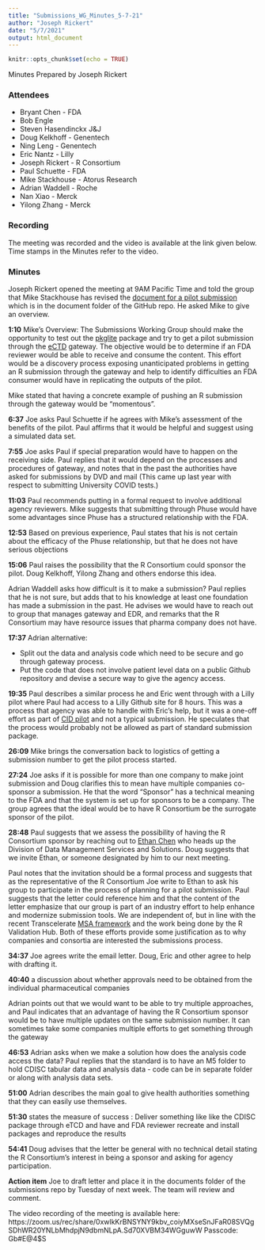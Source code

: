 ```yaml
---
title: "Submissions_WG_Minutes_5-7-21"
author: "Joseph Rickert"
date: "5/7/2021"
output: html_document
---
```


```r
knitr::opts_chunk$set(echo = TRUE)
```

Minutes 
Prepared by Joseph Rickert

### Attendees

* Bryant Chen - FDA
* Bob Engle
* Steven Hasendinckx J&J
* Doug Kelkhoff - Genentech
* Ning Leng - Genentech
* Eric Nantz - Lilly
* Joseph Rickert - R Consortium
* Paul Schuette - FDA
* Mike Stackhouse - Atorus Research
* Adrian Waddell - Roche
* Nan Xiao - Merck
* Yilong Zhang - Merck

### Recording
The meeting was recorded and the video is available at the link given below. Time stamps in the Minutes refer to the video.

### Minutes

Joseph Rickert opened the meeting at 9AM Pacific Time and told the group that Mike Stackhouse has revised the [document for a pilot submission](https://github.com/RConsortium/submissions-wg/blob/main/Documents/pilot_submission_proposal.Rmd) which is in the document folder of the GitHub repo. He asked Mike to give an overview.

**1:10** Mike's Overview:
The Submissions Working Group should make the opportunity to test out the [pkglite](https://merck.github.io/pkglite/) package and try to get a pilot submission through the [eCTD](https://www.fda.gov/drugs/electronic-regulatory-submission-and-review/electronic-common-technical-document-ectd) gateway. The objective would be to determine if an FDA reviewer would be able to receive and consume the content. This effort would be a discovery process exposing unanticipated problems in getting an R submission through the gateway and help to identify difficulties an FDA consumer would have in replicating the outputs of the pilot.

Mike stated that having a concrete example of pushing an R submission through the gateway would be "momentous". 

**6:37** Joe asks Paul Schuette if he agrees with Mike's assessment of the benefits of the pilot. Paul affirms that it would be helpful and suggest using a simulated data set.

**7:55** Joe asks Paul if special preparation would have to happen on the receiving side. Paul replies that it would depend on the processes and procedures of gateway, and notes that in the past the authorities have asked for submissions by DVD and mail (This came up last year with respect to submitting University COVID tests.)

**11:03** Paul recommends putting in a formal request to involve additional agency reviewers. Mike suggests that submitting through Phuse would have some advantages since Phuse has a structured relationship with the FDA.

**12:53** Based on previous experience, Paul states that his is not certain about the efficacy of the Phuse relationship, but that he does not have serious objections

**15:06** Paul raises the possibility that the R Consortium could sponsor the pilot. Doug Kelkhoff, Yilong Zhang and others endorse this idea.

Adrian Waddell asks how difficult is it to make a submission? Paul replies that he is not sure, but adds that to his knowledge at least one foundation has made a submission in the past. He advises we would have to reach out to group that manages gateway and EDR, and remarks that the R Consortium may have resource issues that pharma company does not have.

**17:37** Adrian alternative: 

* Split out the data and analysis code which need to be secure and go through gateway process. 
* Put the code that does not involve patient level data on a public Github repository and devise a secure way to give the agency access. 

**19:35** Paul describes a similar process he and Eric went through with a Lilly pilot where Paul had access to a Lilly Github site for 8 hours. This was a process that agency was able to handle with Eric's help, but it was a one-off effort as part of [CID pilot](https://www.clinicaltrialsarena.com/news/lilly-pain-trial-protocol/) and not a typical submission. He speculates that the process would probably not be allowed as part of standard submission package. 

**26:09** Mike brings the conversation back to logistics of getting a submission number to get the pilot process started.

**27:24** Joe asks if it is possible for more than one company to make joint submission and Doug clarifies this to mean have multiple companies co-sponsor a submission. He that the word "Sponsor" has a technical meaning to the FDA and that the system is set up for sponsors to be a company. The group agrees that the ideal would be to have R Consortium be the surrogate sponsor of the pilot.

**28:48** Paul suggests that we assess the possibility of having the R Consortium sponsor by reaching out to [Ethan Chen](https://www.linkedin.com/in/ethan-chen-6b6918b/) who heads up the Division of Data Management Services and Solutions. Doug suggests that we invite Ethan, or someone designated by him to our next meeting.

Paul notes that the invitation should be a formal process and suggests that as the representative of the R Consortium Joe write to Ethan to ask his group to participate in the process of planning for a pilot submission. Paul suggests that the letter could reference him and that the content of the letter emphasize that our group is part of an industry effort to help 
enhance and modernize submission tools. We are independent of, but in line with the recent Transcelerate [MSA framework](https://www.transceleratebiopharmainc.com/wp-content/uploads/2021/04/MoA-Initiative_MSAFramework_April-2021.pdf) and the work being done by the R Validation Hub. Both of these efforts provide some justification as to why companies and consortia are interested the submissions process.

**34:37** Joe agrees write the email letter. Doug, Eric and other agree to help with drafting it.

**40:40** a discussion about whether approvals need to be obtained from the individual pharmaceutical companies

Adrian points out that we would want to be able to try multiple approaches, and Paul indicates that an advantage of having the R Consortium sponsor would be to have multiple updates on the same submission number. It can sometimes take some companies multiple efforts to get something through the gateway

**46:53**  Adrian asks when we make a solution how does the analysis code access the data? Paul replies that the standard is to have an M5 folder to hold CDISC tabular data and analysis data - code can be in separate folder or along with analysis data sets.

**51:00** Adrian describes the main goal to give health authorities something that they can easily use themselves.

**51:30** states the measure of success :
Deliver something like like the  CDISC package through eTCD and have and FDA reviewer recreate and install packages and reproduce the results

**54:41** Doug advises that the letter be general with no technical detail stating the R Consortium's interest in being a sponsor and asking for agency participation.

**Action item**
Joe to draft letter and place it in the documents folder of the submissions repo by Tuesday of next week. The team will review and comment.

The video recording of the meeting is available here: 
https://zoom.us/rec/share/0xwlkKrBNSYNY9kbv_coiyMXseSnJFaR08SVQgSDhWR20YNLbMhdpjN9dbmNLpA.Sd70XVBM34WGguwW Passcode: Gb#E@4$S


